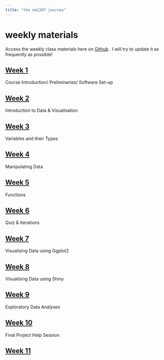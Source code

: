 ```yaml
---
title: "the nm2207 journey"
---
```


# weekly materials

Access the weekly class materials here on [Github](https://github.com/kyraxwu/r-struggles) . I will try to update it as frequently as possible!

## [Week 1](https://github.com/kyraxwu/r-struggles/tree/main/Week-1)

Course Introduction/ Preliminaries/ Software Set-up

## [Week 2](https://github.com/kyraxwu/r-struggles/tree/main/Week-2)

Introduction to Data & Visualisation

## [Week 3](https://github.com/kyraxwu/r-struggles/tree/main/Week-3)

Variables and their Types

## [Week 4](https://github.com/kyraxwu/r-struggles/tree/main/Week-4)

Manipulating Data

## [Week 5](https://github.com/kyraxwu/r-struggles/tree/main/Week-5)

Functions

## [Week 6](https://github.com/kyraxwu/r-struggles/tree/main/Week-6)

Quiz & Iterations

## [Week 7](https://github.com/kyraxwu/r-struggles/tree/main/Week-7)

Visualising Data using Ggplot2

## [Week 8](https://github.com/kyraxwu/r-struggles/tree/main/Week-8)

Visualising Data using Shiny

## [Week 9](https://github.com/kyraxwu/r-struggles/tree/main/Week-9)

Exploratory Data Analyses

## [Week 10](https://github.com/kyraxwu/r-struggles/tree/main/Week-10)

Final Project Help Session

## [Week 11](https://github.com/kyraxwu/r-struggles/tree/main/Week-11)


